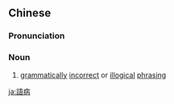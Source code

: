 {{also|语病}}
==Chinese==
{{zh-forms|s=语病}}

===Pronunciation===
{{zh-pron
|m=yǔbìng
|c=jyu5 beng6
|mn=qz:gír-pīⁿ/xm:gú-pīⁿ/zz:gí-pēng
|cat=n
}}

===Noun===
{{zh-noun}}

# [[grammatically]] [[incorrect]] or [[illogical]] [[phrasing]]
#: {{zh-x|糾正 語病|to correct '''faulty wording'''}}

[[ja:語病]]